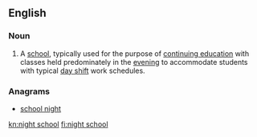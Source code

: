 ==English==

===Noun===
{{en-noun}}
# A [[school]], typically used for the purpose of [[continuing education]] with classes held predominately in the [[evening]] to accommodate students with typical [[day shift]] work schedules.

===Anagrams===
* [[school night#English|school night]]

[[kn:night school]]
[[fi:night school]]